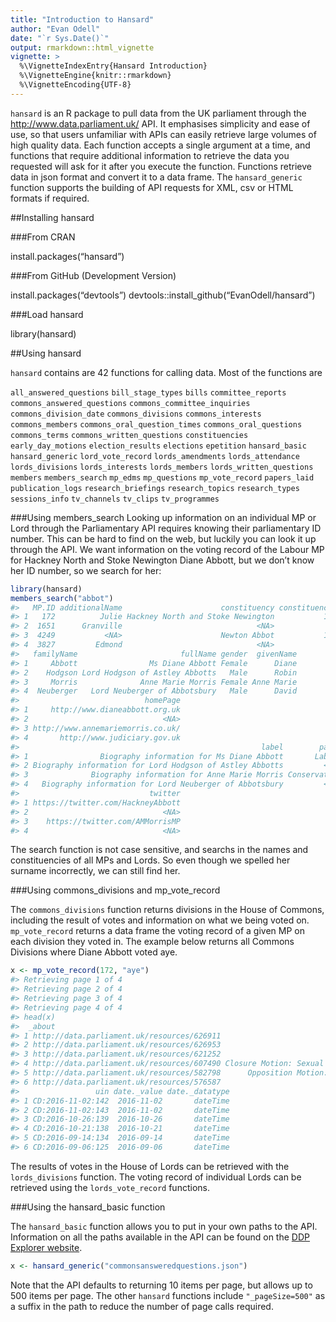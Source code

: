 ```yaml
---
title: "Introduction to Hansard"
author: "Evan Odell"
date: "`r Sys.Date()`"
output: rmarkdown::html_vignette
vignette: >
  %\VignetteIndexEntry{Hansard Introduction}
  %\VignetteEngine{knitr::rmarkdown}
  %\VignetteEncoding{UTF-8}
---
```


`hansard` is an R package to pull data from the UK parliament through the <http://www.data.parliament.uk/> API. It emphasises simplicity and ease of use, so that users unfamiliar with APIs can easily retrieve large volumes of high quality data. Each function accepts a single argument at a time, and functions that require additional information to retrieve the data you requested will ask for it after you execute the function. Functions retrieve data in json format and convert it to a data frame. The `hansard_generic` function supports the building of API requests for XML, csv or HTML formats if required.

##Installing hansard

###From CRAN

install.packages("hansard")

###From GitHub (Development Version)

install.packages("devtools")
devtools::install_github("EvanOdell/hansard")

###Load hansard

library(hansard)

##Using hansard

`hansard` contains are 42 functions for calling data. Most of the functions are 

`all_answered_questions`
`bill_stage_types`
`bills`
`committee_reports`
`commons_answered_questions`
`commons_committee_inquiries`
`commons_division_date`
`commons_divisions`
`commons_interests`
`commons_members`
`commons_oral_question_times`
`commons_oral_questions`
`commons_terms`
`commons_written_questions`
`constituencies`
`early_day_motions`
`election_results`
`elections`
`epetition`
`hansard_basic`
`hansard_generic`
`lord_vote_record`
`lords_amendments`
`lords_attendance`
`lords_divisions`
`lords_interests`
`lords_members`
`lords_written_questions`
`members`
`members_search`
`mp_edms`
`mp_questions`
`mp_vote_record`
`papers_laid`
`publication_logs`
`research_briefings`
`research_topics`
`research_types`
`sessions_info`
`tv_channels`
`tv_clips`
`tv_programmes`


###Using members_search
Looking up information on an individual MP or Lord through the Parliamentary API requires knowing their parliamentary ID number. This can be hard to find on the web, but luckily you can look it up through the API. We want information on the voting record of the Labour MP for Hackney North and Stoke Newington Diane Abbott, but we don't know her ID number, so we search for her:

```r
library(hansard)
members_search("abbot")
#>   MP.ID additionalName                      constituency constituencyCode
#> 1   172          Julie Hackney North and Stoke Newington           146966
#> 2  1651      Granville                              <NA>               NA
#> 3  4249           <NA>                      Newton Abbot           147092
#> 4  3827         Edmond                              <NA>               NA
#>   familyName                       fullName gender  givenName
#> 1     Abbott                Ms Diane Abbott Female      Diane
#> 2    Hodgson Lord Hodgson of Astley Abbotts   Male      Robin
#> 3     Morris              Anne Marie Morris Female Anne Marie
#> 4  Neuberger   Lord Neuberger of Abbotsbury   Male      David
#>                            homePage
#> 1     http://www.dianeabbott.org.uk
#> 2                              <NA>
#> 3 http://www.annemariemorris.co.uk/
#> 4       http://www.judiciary.gov.uk
#>                                                      label        party
#> 1                Biography information for Ms Diane Abbott       Labour
#> 2 Biography information for Lord Hodgson of Astley Abbotts         <NA>
#> 3              Biography information for Anne Marie Morris Conservative
#> 4   Biography information for Lord Neuberger of Abbotsbury         <NA>
#>                             twitter
#> 1 https://twitter.com/HackneyAbbott
#> 2                              <NA>
#> 3    https://twitter.com/AMMorrisMP
#> 4                              <NA>

```
The search function is not case sensitive, and searchs in the names and constituencies of all MPs and Lords. So even though we spelled her surname incorrectly, we can still find her.


###Using commons_divisions and mp_vote_record

The `commons_divisions` function returns divisions in the House of Commons, including the result of votes and information on what we being voted on. `mp_vote_record` returns a data frame the voting record of a given MP on each division they voted in. The example below returns all Commons Divisions where Diane Abbott voted aye.

```r
x <- mp_vote_record(172, "aye")
#> Retrieving page 1 of 4
#> Retrieving page 2 of 4
#> Retrieving page 3 of 4
#> Retrieving page 4 of 4
#> head(x)
#>  _about                                                              title
#> 1 http://data.parliament.uk/resources/626911                            Opposition Motion: Community Pharmacies
#> 2 http://data.parliament.uk/resources/626953                           Opposition Motion: Police Officer Safety
#> 3 http://data.parliament.uk/resources/621252                                           Opposition Motion: Yemen
#> 4 http://data.parliament.uk/resources/607490 Closure Motion: Sexual Offences (Pardons Etc.) Bill second reading
#> 5 http://data.parliament.uk/resources/582798      Opposition Motion: NHS sustainabiliy and transformation plans
#> 6 http://data.parliament.uk/resources/576587                                Finance Bill: Report Stage Amdt 174
#>                 uin date._value date._datatype
#> 1 CD:2016-11-02:142  2016-11-02       dateTime
#> 2 CD:2016-11-02:143  2016-11-02       dateTime
#> 3 CD:2016-10-26:139  2016-10-26       dateTime
#> 4 CD:2016-10-21:138  2016-10-21       dateTime
#> 5 CD:2016-09-14:134  2016-09-14       dateTime
#> 6 CD:2016-09-06:125  2016-09-06       dateTime

```

The results of votes in the House of Lords can be retrieved with the `lords_divisions` function. The voting record of individual Lords can  be retrieved using the `lords_vote_record` functions. 

###Using the hansard_basic function

The `hansard_basic` function allows you to put in your own paths to the API. Information on all the paths available in the API can be found on the [DDP Explorer website](http://explore.data.parliament.uk/).

```r
x <- hansard_generic("commonsansweredquestions.json")
```

Note that the API defaults to returning 10 items per page, but allows up to 500 items per page. The other `hansard` functions include `"_pageSize=500"` as a suffix in the path to reduce the number of page calls required.
